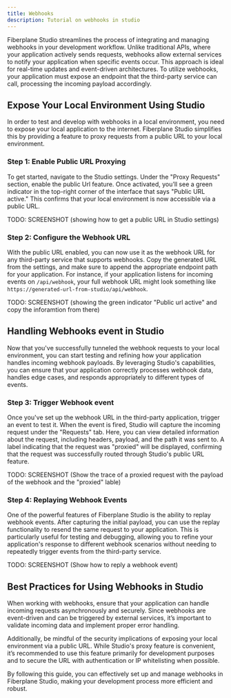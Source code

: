 ```yaml
---
title: Webhooks
description: Tutorial on webhooks in studio
---
```




Fiberplane Studio streamlines the process of integrating and managing webhooks in your development workflow. Unlike traditional APIs, where your application actively sends requests, webhooks allow external services to notify your application when specific events occur. This approach is ideal for real-time updates and event-driven architectures. To utilize webhooks, your application must expose an endpoint that the third-party service can call, processing the incoming payload accordingly.

## Expose Your Local Environment Using Studio
In order to test and develop with webhooks in a local environment, you need to expose your local application to the internet. Fiberplane Studio simplifies this by providing a feature to proxy requests from a public URL to your local environment.

### Step 1: Enable Public URL Proxying
To get started, navigate to the Studio settings. Under the "Proxy Requests" section, enable the public Url feature. Once activated, you’ll see a green indicator in the top-right corner of the interface that says "Public URL active." This confirms that your local environment is now accessible via a public URL.

TODO: SCREENSHOT (showing how to get a public URL in Studio settings)

### Step 2: Configure the Webhook URL
With the public URL enabled, you can now use it as the webhook URL for any third-party service that supports webhooks. Copy the generated URL from the settings, and make sure to append the appropriate endpoint path for your application. For instance, if your application listens for incoming events on `/api/webhook`, your full webhook URL might look something like `https://generated-url-from-studio/api/webhook`.

TODO: SCREENSHOT (showing the green indicator "Public url active" and copy the inforamtion from there)


## Handling Webhooks event in Studio
Now that you've successfully tunneled the webhook requests to your local environment, you can start testing and refining how your application handles incoming webhook payloads. By leveraging Studio's capabilities, you can ensure that your application correctly processes webhook data, handles edge cases, and responds appropriately to different types of events.

### Step 3: Trigger Webhook event
Once you've set up the webhook URL in the third-party application, trigger an event to test it. When the event is fired, Studio will capture the incoming request under the "Requests" tab. Here, you can view detailed information about the request, including headers, payload, and the path it was sent to. A label indicating that the request was "proxied" will be displayed, confirming that the request was successfully routed through Studio's public URL feature.

TODO: SCREENSHOT (Show the trace of a proxied request with the payload of the webhook and the "proxied" lable)

### Step 4: Replaying Webhook Events
One of the powerful features of Fiberplane Studio is the ability to replay webhook events. After capturing the initial payload, you can use the replay functionality to resend the same request to your application. This is particularly useful for testing and debugging, allowing you to refine your application's response to different webhook scenarios without needing to repeatedly trigger events from the third-party service.

TODO: SCREENSHOT (Show how to reply a webhook event)

## Best Practices for Using Webhooks in Studio
When working with webhooks, ensure that your application can handle incoming requests asynchronously and securely. Since webhooks are event-driven and can be triggered by external services, it’s important to validate incoming data and implement proper error handling.

Additionally, be mindful of the security implications of exposing your local environment via a public URL. While Studio's proxy feature is convenient, it’s recommended to use this feature primarily for development purposes and to secure the URL with authentication or IP whitelisting when possible.

By following this guide, you can effectively set up and manage webhooks in Fiberplane Studio, making your development process more efficient and robust.
